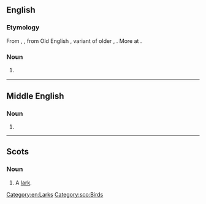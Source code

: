 ==English==

===Etymology===
From {{etyl|enm|en}} {{m|enm|laveroc}}, {{m|enm|laverke}}, from Old English {{m|ang|lāferce}}, variant of older {{m|ang|lāwerce}}, {{m|ang|laewerce|lǣwerce}}. More at {{l|en|lark}}.

===Noun===
{{en-noun}}

# {{alternative form of|lark|lang=en}} {{qual|the bird}}

[[Category:en:Larks]]

----

==Middle English==

===Noun===
{{head|enm|noun}}

# {{alt form|lang=enm|larke}}

----

==Scots==

===Noun===
{{sco-noun}}

# A [[lark]].

[[Category:sco:Birds]]